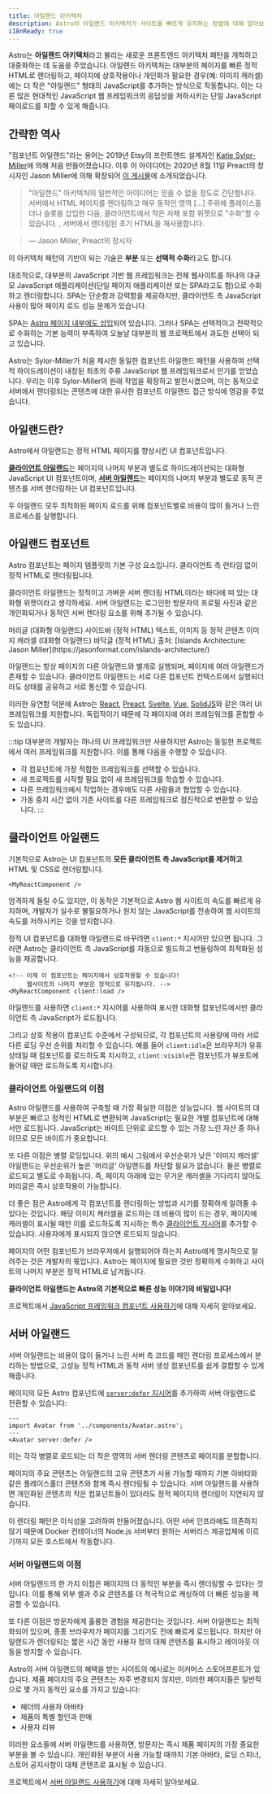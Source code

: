 ```yaml
---
title: 아일랜드 아키텍처
description: Astro의 아일랜드 아키텍처가 사이트를 빠르게 유지하는 방법에 대해 알아보세요.
i18nReady: true
---
```



Astro는 **아일랜드 아키텍처**라고 불리는 새로운 프론트엔드 아키텍처 패턴을 개척하고 대중화하는 데 도움을 주었습니다. 아일랜드 아키텍처는 대부분의 페이지를 빠른 정적 HTML로 렌더링하고, 페이지에 상호작용이나 개인화가 필요한 경우(예: 이미지 캐러셀)에는 더 작은 "아일랜드" 형태의 JavaScript를 추가하는 방식으로 작동합니다. 이는 다른 많은 현대적인 JavaScript 웹 프레임워크의 응답성을 저하시키는 단일 JavaScript 페이로드를 피할 수 있게 해줍니다.

## 간략한 역사

"컴포넌트 아일랜드"라는 용어는 2019년 Etsy의 프런트엔드 설계자인 [Katie Sylor-Miller](https://sylormiller.com/)에 의해 처음 만들어졌습니다. 이후 이 아이디어는 2020년 8월 11일 Preact의 창시자인 Jason Miller에 의해 확장되어 [이 게시물](https://jasonformat.com/islands-architecture/)에 소개되었습니다.

> "아일랜드" 아키텍처의 일반적인 아이디어는 믿을 수 없을 정도로 간단합니다. 서버에서 HTML 페이지를 렌더링하고 매우 동적인 영역 [...] 주위에 플레이스홀더나 슬롯을 삽입한 다음, 클라이언트에서 작은 자체 포함 위젯으로 "수화"할 수 있습니다. , 서버에서 렌더링된 초기 HTML을 재사용합니다.

> — Jason Miller, Preact의 창시자

이 아키텍처 패턴의 기반이 되는 기술은 **부분** 또는 **선택적 수화**라고도 합니다.

대조적으로, 대부분의 JavaScript 기반 웹 프레임워크는 전체 웹사이트를 하나의 대규모 JavaScript 애플리케이션(단일 페이지 애플리케이션 또는 SPA라고도 함)으로 수화하고 렌더링합니다. SPA는 단순함과 강력함을 제공하지만, 클라이언트 측 JavaScript 사용이 많아 페이지 로드 성능 문제가 있습니다.

SPA는 [Astro 페이지 내부에도 삽입](/ko/guides/migrate-to-astro/from-create-react-app/)되어 있습니다. 그러나 SPA는 선택적이고 전략적으로 수화하는 기본 능력이 부족하여 오늘날 대부분의 웹 프로젝트에서 과도한 선택이 되고 있습니다.

Astro는 Sylor-Miller가 처음 제시한 동일한 컴포넌트 아일랜드 패턴을 사용하여 선택적 하이드레이션이 내장된 최초의 주류 JavaScript 웹 프레임워크로서 인기를 얻었습니다. 우리는 이후 Sylor-Miller의 원래 작업을 확장하고 발전시켰으며, 이는 동적으로 서버에서 렌더링되는 콘텐츠에 대한 유사한 컴포넌트 아일랜드 접근 방식에 영감을 주었습니다.

## 아일랜드란?

Astro에서 아일랜드는 정적 HTML 페이지를 향상시킨 UI 컴포넌트입니다.

[**클라이언트 아일랜드**](#클라이언트-아일랜드)는 페이지의 나머지 부분과 별도로 하이드레이션되는 대화형 JavaScript UI 컴포넌트이며, [**서버 아일랜드**](#서버-아일랜드)는 페이지의 나머지 부분과 별도로 동적 콘텐츠를 서버 렌더링하는 UI 컴포넌트입니다.

두 아일랜드 모두 최적화된 페이지 로드를 위해 컴포넌트별로 비용이 많이 들거나 느린 프로세스를 실행합니다.

## 아일랜드 컴포넌트

Astro 컴포넌트는 페이지 템플릿의 기본 구성 요소입니다. 클라이언트 측 런타임 없이 정적 HTML로 렌더링됩니다.

클라이언트 아일랜드는 정적이고 가벼운 서버 렌더링 HTML이라는 바다에 떠 있는 대화형 위젯이라고 생각하세요. 서버 아일랜드는 로그인한 방문자의 프로필 사진과 같은 개인화되거나 동적인 서버 렌더링 요소를 위해 추가될 수 있습니다.

<IslandsDiagram>
  <Fragment slot="headerApp">머리글 (대화형 아일랜드)</Fragment>
  <Fragment slot="sidebarApp">사이드바 (정적 HTML)</Fragment>
  <Fragment slot="main">
    텍스트, 이미지 등 정적 콘텐츠
  </Fragment>
  <Fragment slot="carouselApp">이미지 캐러셀 (대화형 아일랜드)</Fragment>
  <Fragment slot="footer">바닥글 (정적 HTML)</Fragment>
  <Fragment slot="source">출처: [Islands Architecture: Jason Miller](https://jasonformat.com/islands-architecture/)</Fragment>
</IslandsDiagram>

아일랜드는 항상 페이지의 다른 아일랜드와 별개로 실행되며, 페이지에 여러 아일랜드가 존재할 수 있습니다. 클라이언트 아일랜드는 서로 다른 컴포넌트 컨텍스트에서 실행되더라도 상태를 공유하고 서로 통신할 수 있습니다.

이러한 유연함 덕분에 Astro는 [React](https://ko.react.dev/), [Preact](https://preactjs.com/), [Svelte](https://svelte.dev/), [Vue](https://ko.vuejs.org/), [SolidJS](https://www.solidjs.com/)와 같은 여러 UI 프레임워크를 지원합니다. 독립적이기 때문에 각 페이지에 여러 프레임워크를 혼합할 수도 있습니다.

:::tip
대부분의 개발자는 하나의 UI 프레임워크만 사용하지만 Astro는 동일한 프로젝트에서 여러 프레임워크를 지원합니다. 이를 통해 다음을 수행할 수 있습니다.

- 각 컴포넌트에 가장 적합한 프레임워크를 선택할 수 있습니다.
- 새 프로젝트를 시작할 필요 없이 새 프레임워크를 학습할 수 있습니다.
- 다른 프레임워크에서 작업하는 경우에도 다른 사람들과 협업할 수 있습니다.
- 가동 중지 시간 없이 기존 사이트를 다른 프레임워크로 점진적으로 변환할 수 있습니다.
:::

## 클라이언트 아일랜드

기본적으로 Astro는 UI 컴포넌트의 **모든 클라이언트 측 JavaScript를 제거하고** HTML 및 CSS로 렌더링합니다.

```astro title="src/pages/index.astro"
<MyReactComponent />
```

엄격하게 들릴 수도 있지만, 이 동작은 기본적으로 Astro 웹 사이트의 속도를 빠르게 유지하며, 개발자가 실수로 불필요하거나 원치 않는 JavaScript를 전송하여 웹 사이트의 속도를 저하시키는 것을 방지합니다.

정적 UI 컴포넌트를 대화형 아일랜드로 바꾸려면 `client:*` 지시어만 있으면 됩니다. 그러면 Astro는 클라이언트 측 JavaScript를 자동으로 빌드하고 번들링하여 최적화된 성능을 제공합니다.

```astro title="src/pages/index.astro" ins="client:load"
<!-- 이제 이 컴포넌트는 페이지에서 상호작용할 수 있습니다!
     웹사이트의 나머지 부분은 정적으로 유지됩니다. -->
<MyReactComponent client:load />
```

아일랜드를 사용하면 `client:*` 지시어를 사용하여 표시한 대화형 컴포넌트에서만 클라이언트 측 JavaScript가 로드됩니다.

그리고 상호 작용이 컴포넌트 수준에서 구성되므로, 각 컴포넌트의 사용량에 따라 서로 다른 로딩 우선 순위를 처리할 수 있습니다. 예를 들어 `client:idle`은 브라우저가 유휴 상태일 때 컴포넌트를 로드하도록 지시하고, `client:visible`은 컴포넌트가 뷰포트에 들어갈 때만 로드하도록 지시합니다.

<h3>클라이언트 아일랜드의 이점</h3>

Astro 아일랜드를 사용하여 구축할 때 가장 확실한 이점은 성능입니다. 웹 사이트의 대부분은 빠르고 정적인 HTML로 변환되며 JavaScript는 필요한 개별 컴포넌트에 대해서만 로드됩니다. JavaScript는 바이트 단위로 로드할 수 있는 가장 느린 자산 중 하나이므로 모든 바이트가 중요합니다.

또 다른 이점은 병렬 로딩입니다. 위의 예시 그림에서 우선순위가 낮은 '이미지 캐러셀' 아일랜드는 우선순위가 높은 '머리글' 아일랜드를 차단할 필요가 없습니다. 둘은 병렬로 로드되고 별도로 수화됩니다. 즉, 페이지 아래에 있는 무거운 캐러셀을 기다리지 않아도 머리글은 즉시 상호작용이 가능합니다.

더 좋은 점은 Astro에게 각 컴포넌트를 렌더링하는 방법과 시기를 정확하게 알려줄 수 있다는 것입니다. 해당 이미지 캐러셀을 로드하는 데 비용이 많이 드는 경우, 페이지에 캐러셀이 표시될 때만 이를 로드하도록 지시하는 특수 [클라이언트 지시어](/ko/reference/directives-reference/#클라이언트-지시어)를 추가할 수 있습니다. 사용자에게 표시되지 않으면 로드되지 않습니다.

페이지의 어떤 컴포넌트가 브라우저에서 실행되어야 하는지 Astro에게 명시적으로 알려주는 것은 개발자의 몫입니다. Astro는 페이지에 필요한 것만 정확하게 수화하고 사이트의 나머지 부분은 정적 HTML로 남겨둡니다.

**클라이언트 아일랜드는 Astro의 기본적으로 빠른 성능 이야기의 비밀입니다!**

<ReadMore>프로젝트에서 [JavaScript 프레임워크 컴포넌트 사용하기](/ko/guides/framework-components/)에 대해 자세히 알아보세요.</ReadMore>

## 서버 아일랜드

서버 아일랜드는 비용이 많이 들거나 느린 서버 측 코드를 메인 렌더링 프로세스에서 분리하는 방법으로, 고성능 정적 HTML과 동적 서버 생성 컴포넌트를 쉽게 결합할 수 있게 해줍니다.

페이지의 모든 Astro 컴포넌트에 [`server:defer` 지시어](/ko/reference/directives-reference/#서버-지시어)를 추가하여 서버 아일랜드로 전환할 수 있습니다:

```astro title="src/pages/index.astro" "server:defer"
---
import Avatar from '../components/Avatar.astro';
---
<Avatar server:defer />
```

이는 각각 병렬로 로드되는 더 작은 영역의 서버 렌더링 콘텐츠로 페이지를 분할합니다.

페이지의 주요 콘텐츠는 아일랜드의 고유 콘텐츠가 사용 가능할 때까지 기본 아바타와 같은 플레이스홀더 콘텐츠와 함께 즉시 렌더링될 수 있습니다. 서버 아일랜드를 사용하면 개인화된 콘텐츠의 작은 컴포넌트들이 있더라도 정적 페이지의 렌더링이 지연되지 않습니다.

이 렌더링 패턴은 이식성을 고려하여 만들어졌습니다. 어떤 서버 인프라에도 의존하지 않기 때문에 Docker 컨테이너의 Node.js 서버부터 원하는 서버리스 제공업체에 이르기까지 모든 호스트에서 작동합니다.

<h3>서버 아일랜드의 이점</h3>

서버 아일랜드의 한 가지 이점은 페이지의 더 동적인 부분을 즉시 렌더링할 수 있다는 것입니다. 이를 통해 외부 셸과 주요 콘텐츠를 더 적극적으로 캐싱하여 더 빠른 성능을 제공할 수 있습니다.

또 다른 이점은 방문자에게 훌륭한 경험을 제공한다는 것입니다. 서버 아일랜드는 최적화되어 있으며, 종종 브라우저가 페이지를 그리기도 전에 빠르게 로드됩니다. 하지만 아일랜드가 렌더링되는 짧은 시간 동안 사용자 정의 대체 콘텐츠를 표시하고 레이아웃 이동을 방지할 수 있습니다.

Astro의 서버 아일랜드의 혜택을 받는 사이트의 예시로는 이커머스 스토어프론트가 있습니다. 제품 페이지의 주요 콘텐츠는 자주 변경되지 않지만, 이러한 페이지들은 일반적으로 몇 가지 동적인 요소를 가지고 있습니다:

- 헤더의 사용자 아바타
- 제품의 특별 할인과 판매
- 사용자 리뷰

이러한 요소들에 서버 아일랜드를 사용하면, 방문자는 즉시 제품 페이지의 가장 중요한 부분을 볼 수 있습니다. 개인화된 부분이 사용 가능할 때까지 기본 아바타, 로딩 스피너, 스토어 공지사항이 대체 콘텐츠로 표시될 수 있습니다.

<ReadMore>프로젝트에서 [서버 아일랜드 사용하기](/ko/guides/server-islands/)에 대해 자세히 알아보세요.</ReadMore>
